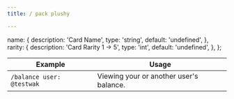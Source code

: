 ```yaml
---
title: / pack plushy

---
```


  name: {
    description:
      'Card Name',
    type: 'string',
    default: 'undefined',
  },
  rarity: {
    description:
      'Card Rarity 1 -> 5',
    type: 'int',
    default: 'undefined',
  },
};

<TypeTable type={types} />


| Example                       | Usage |
| --------------------------------- | ----- |
| `/balance user: @testwak`  | Viewing your or another user's balance.      |
